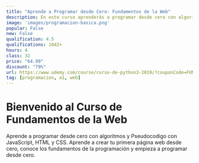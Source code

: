 ```yaml
---
title: "Aprende a Programar desde Cero: Fundamentos de la Web"
description: En este curso aprenderás a programar desde cero con algoritmos y Pseudocodigo con JavaScript, HTML y CSS.
image: 'images/programacion-basica.png'
popular: False
new: False
qualification: 4.5
qualifications: 1042+
hours: 4
class: 32
price: "64.99"
discount: "79%"
url: https://www.udemy.com/course/curso-de-python3-2019/?couponCode=FUNDAMENTOS-RC
tag: [programacion, a1, web]
---
```


# Bienvenido al Curso de Fundamentos de la Web

Aprende a programar desde cero con algoritmos y Pseudocodigo con JavaScript, HTML y CSS. Aprende a crear tu primera página web desde cero, conoce los fundamentos de la programación y empieza a programar desde cero.